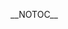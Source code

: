 __NOTOC__
<div align="center">
{{browsebar}}
</div>
{{Portal:自由軟體/Tabs}}
{{Portal:自由軟體/box-header|自由軟體主要話题|Portal:自由軟體/主要話题|}}
{{Portal:自由軟體/主要話题}}
{{Portal:自由軟體/box-footer|}}